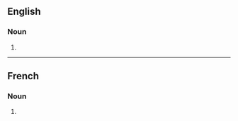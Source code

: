 ==English==

===Noun===
{{head|en|noun plural form}}

# {{plural of|hanap|lang=en}}

----

==French==

===Noun===
{{head|fr|noun plural form|g=?}}

# {{plural of|hanap|lang=fr}}